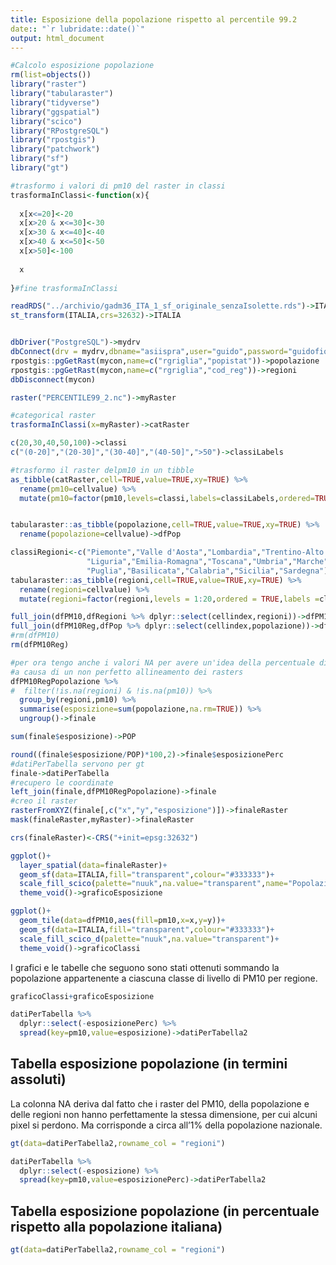 ```yaml
---
title: Esposizione della popolazione rispetto al percentile 99.2
date:: "`r lubridate::date()`"
output: html_document
---
```


```r
#Calcolo esposizione popolazione
rm(list=objects())
library("raster")
library("tabularaster")
library("tidyverse")
library("ggspatial")
library("scico")
library("RPostgreSQL")
library("rpostgis")
library("patchwork")
library("sf")
library("gt")

#trasformo i valori di pm10 del raster in classi
trasformaInClassi<-function(x){
  
  x[x<=20]<-20
  x[x>20 & x<=30]<-30
  x[x>30 & x<=40]<-40
  x[x>40 & x<=50]<-50
  x[x>50]<-100
  
  x
  
}#fine trasformaInClassi

readRDS("../archivio/gadm36_ITA_1_sf_originale_senzaIsolette.rds")->ITALIA
st_transform(ITALIA,crs=32632)->ITALIA


dbDriver("PostgreSQL")->mydrv
dbConnect(drv = mydrv,dbname="asiispra",user="guido",password="guidofioravanti",port=5432,host="localhost")->mycon
rpostgis::pgGetRast(mycon,name=c("rgriglia","popistat"))->popolazione
rpostgis::pgGetRast(mycon,name=c("rgriglia","cod_reg"))->regioni
dbDisconnect(mycon)

raster("PERCENTILE99_2.nc")->myRaster

#categorical raster
trasformaInClassi(x=myRaster)->catRaster

c(20,30,40,50,100)->classi
c("(0-20]","(20-30]","(30-40]","(40-50]",">50")->classiLabels

#trasformo il raster delpm10 in un tibble
as_tibble(catRaster,cell=TRUE,value=TRUE,xy=TRUE) %>%
  rename(pm10=cellvalue) %>%
  mutate(pm10=factor(pm10,levels=classi,labels=classiLabels,ordered=TRUE))->dfPM10


tabularaster::as_tibble(popolazione,cell=TRUE,value=TRUE,xy=TRUE) %>%
  rename(popolazione=cellvalue)->dfPop

classiRegioni<-c("Piemonte","Valle d'Aosta","Lombardia","Trentino-Alto Adige","Veneto","Friuli-Venezia Giulia",
                 "Liguria","Emilia-Romagna","Toscana","Umbria","Marche","Lazio","Abruzzo","Molise","Campania",
                 "Puglia","Basilicata","Calabria","Sicilia","Sardegna")
tabularaster::as_tibble(regioni,cell=TRUE,value=TRUE,xy=TRUE) %>%
  rename(regioni=cellvalue) %>%
  mutate(regioni=factor(regioni,levels = 1:20,ordered = TRUE,labels =classiRegioni))->dfRegioni

full_join(dfPM10,dfRegioni %>% dplyr::select(cellindex,regioni))->dfPM10Reg         
full_join(dfPM10Reg,dfPop %>% dplyr::select(cellindex,popolazione))->dfPM10RegPopolazione 
#rm(dfPM10)
rm(dfPM10Reg)

#per ora tengo anche i valori NA per avere un'idea della percentuale di popolazione che perdo dal calcolo 
#a causa di un non perfetto allineamento dei rasters
dfPM10RegPopolazione %>%
#  filter(!is.na(regioni) & !is.na(pm10)) %>% 
  group_by(regioni,pm10) %>%
  summarise(esposizione=sum(popolazione,na.rm=TRUE)) %>%
  ungroup()->finale

sum(finale$esposizione)->POP

round((finale$esposizione/POP)*100,2)->finale$esposizionePerc
#datiPerTabella servono per gt
finale->datiPerTabella
#recupero le coordinate
left_join(finale,dfPM10RegPopolazione)->finale
#creo il raster
rasterFromXYZ(finale[,c("x","y","esposizione")])->finaleRaster
mask(finaleRaster,myRaster)->finaleRaster

crs(finaleRaster)<-CRS("+init=epsg:32632")

ggplot()+
  layer_spatial(data=finaleRaster)+
  geom_sf(data=ITALIA,fill="transparent",colour="#333333")+
  scale_fill_scico(palette="nuuk",na.value="transparent",name="Popolazione")+
  theme_void()->graficoEsposizione

ggplot()+
  geom_tile(data=dfPM10,aes(fill=pm10,x=x,y=y))+
  geom_sf(data=ITALIA,fill="transparent",colour="#333333")+
  scale_fill_scico_d(palette="nuuk",na.value="transparent")+
  theme_void()->graficoClassi
```

I grafici e le tabelle che seguono sono stati ottenuti sommando la popolazione appartenente a ciascuna classe di livello di PM10 per regione. 

```r
graficoClassi+graficoEsposizione
```

```r
datiPerTabella %>%
  dplyr::select(-esposizionePerc) %>%
  spread(key=pm10,value=esposizione)->datiPerTabella2
```

## Tabella esposizione popolazione (in termini assoluti)

La colonna NA deriva dal fatto che i raster del PM10, della popolazione e delle regioni non hanno perfettamente la stessa dimensione, per cui alcuni pixel si perdono. Ma corrisponde a circa all'1% della popolazione nazionale.

```r
gt(data=datiPerTabella2,rowname_col = "regioni")
```


```r
datiPerTabella %>%
  dplyr::select(-esposizione) %>%
  spread(key=pm10,value=esposizionePerc)->datiPerTabella2
```

## Tabella esposizione popolazione (in percentuale rispetto alla popolazione italiana)

```r
gt(data=datiPerTabella2,rowname_col = "regioni")
```